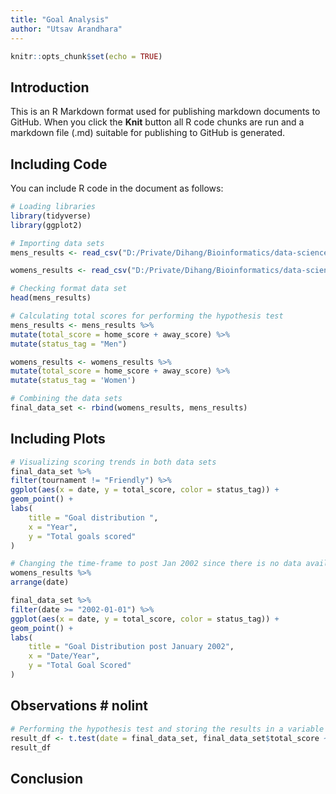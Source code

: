 ```yaml
---
title: "Goal Analysis"
author: "Utsav Arandhara"
---
```


```r
knitr::opts_chunk$set(echo = TRUE)
```

## Introduction

This is an R Markdown format used for publishing markdown documents to GitHub. When you click the **Knit** button all R code chunks are run and a markdown file (.md) suitable for publishing to GitHub is generated.

## Including Code

You can include R code in the document as follows:

```r
# Loading libraries
library(tidyverse)
library(ggplot2)

# Importing data sets
mens_results <- read_csv("D:/Private/Dihang/Bioinformatics/data-science-repo/data-science-repo/Datasets/men_results.csv")

womens_results <- read_csv("D:/Private/Dihang/Bioinformatics/data-science-repo/data-science-repo/Datasets/women_results.csv")

# Checking format data set
head(mens_results)

# Calculating total scores for performing the hypothesis test
mens_results <- mens_results %>%
mutate(total_score = home_score + away_score) %>%
mutate(status_tag = "Men")

womens_results <- womens_results %>%
mutate(total_score = home_score + away_score) %>%
mutate(status_tag = 'Women')

# Combining the data sets
final_data_set <- rbind(womens_results, mens_results)
```

## Including Plots

```r
# Visualizing scoring trends in both data sets
final_data_set %>% 
filter(tournament != "Friendly") %>%
ggplot(aes(x = date, y = total_score, color = status_tag)) + 
geom_point() +
labs(
    title = "Goal distribution ",
    x = "Year",
    y = "Total goals scored"
)

# Changing the time-frame to post Jan 2002 since there is no data available for women's football pre-1969
womens_results %>%
arrange(date)

final_data_set %>%
filter(date >= "2002-01-01") %>%
ggplot(aes(x = date, y = total_score, color = status_tag)) +
geom_point() +
labs(
    title = "Goal Distribution post January 2002",
    x = "Date/Year",
    y = "Total Goal Scored"
)
```

## Observations # nolint

```r
# Performing the hypothesis test and storing the results in a variable
result_df <- t.test(date = final_data_set, final_data_set$total_score ~ as.factor(final_data_set$status_tag), alternate = "greater", conf.level = 0.1)
result_df
```

## Conclusion
